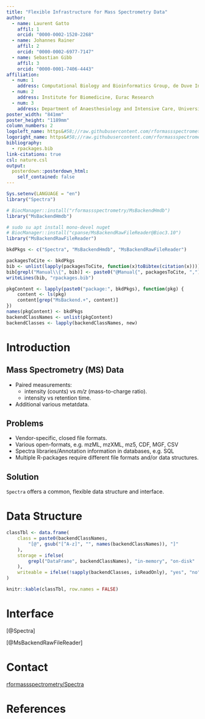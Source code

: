 ```yaml
---
title: "Flexible Infrastructure for Mass Spectrometry Data"
author:
  - name: Laurent Gatto
    affil: 1
    orcid: "0000-0002-1520-2268"
  - name: Johannes Rainer
    affil: 2
    orcid: "0000-0002-6977-7147"
  - name: Sebastian Gibb
    affil: 3
    orcid: "0000-0001-7406-4443"
affiliation:
  - num: 1
    address: Computational Biology and Bioinformatics Group, de Duve Institute, UCLouvain
  - num: 2
    address: Institute for Biomedicine, Eurac Research
  - num: 3
    address: Department of Anaesthesiology and Intensive Care, University Medicine Greifswald
poster_width: "841mm"
poster_height: "1189mm"
column_numbers: 2
logoleft_name: https&#58;//raw.githubusercontent.com/rformassspectrometry/stickers/master/Spectra/Spectra.png
logoright_name: https&#58;//raw.githubusercontent.com/rformassspectrometry/stickers/master/logo/R4MassSpec-logo.png
bibliography:
  - rpackages.bib
link-citations: true
csl: nature.csl
output:
  posterdown::posterdown_html:
    self_contained: false
---
```


```r
Sys.setenv(LANGUAGE = "en")
library("Spectra")

# BiocManager::install("rformassspectrometry/MsBackendHmdb")
library("MsBackendHmdb")

# sudo su apt install mono-devel nuget
# BiocManager::install("cpanse/MsBackendRawFileReader@Bioc3.10")
library("MsBackendRawFileReader")

bkdPkgs <- c("Spectra", "MsBackendHmdb", "MsBackendRawFileReader")
```

```r
packagesToCite <- bkdPkgs
bib <- unlist(lapply(packagesToCite, function(x)toBibtex(citation(x))))
bib[grepl("Manual\\{", bib)] <- paste0("@Manual{", packagesToCite, ",")
writeLines(bib, "rpackages.bib")
```

```r
pkgContent <- lapply(paste0("package:", bkdPkgs), function(pkg) {
    content <- ls(pkg)
    content[grep("MsBackend.+", content)]
})
names(pkgContent) <- bkdPkgs
backendClassNames <- unlist(pkgContent)
backendClasses <- lapply(backendClassNames, new)
```

# Introduction

## Mass Spectrometry (MS) Data

- Paired measurements:
    - intensity (counts) vs *m/z* (mass-to-charge ratio).
    - intensity vs retention time.

- Additional various metatdata.

## Problems

- Vendor-specific, closed file formats.
- Various open-formats, e.g. mzML, mzXML, mz5, CDF, MGF, CSV
- Spectra libraries/Annotation information in databases, e.g. SQL
- Multiple R-packages require different file formats and/or data structures.

## Solution

`Spectra` offers a common, flexible data structure and interface.

# Data Structure

```r
classTbl <- data.frame(
    class = paste0(backendClassNames,
        "[@", gsub("[^A-z]", "", names(backendClassNames)), "]"
    ),
    storage = ifelse(
        grepl("DataFrame", backendClassNames), "in-memory", "on-disk"
    ),
    writeable = ifelse(!sapply(backendClasses, isReadOnly), "yes", "no")
)

knitr::kable(classTbl, row.names = FALSE)
```

# Interface

[@Spectra]

[@MsBackendRawFileReader]

# Contact

[rformassspectrometry/Spectra](https://github.com/rformassspectrometry/Spectra)

# References
